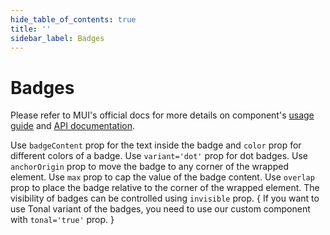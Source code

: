 ```yaml
---
hide_table_of_contents: true
title: ''
sidebar_label: Badges
---
```




<h1 className='!m-0'>Badges</h1>

<div className='template-bg-color' />

Please refer to MUI's official docs for more details on component's [usage guide](https://mui.com/material-ui/react-badge/) and [API documentation](https://mui.com/material-ui/api/badge/).

<Grid container spacing={6}>
  <Grid item xs={12} md={6}>
    <CardSnippet
      title="Basic Badges"
      code={SourceCodeBadgesBasic}
    >
      <Typography className='mbe-6'>
        Use <code>badgeContent</code> prop for the text inside the badge and <code>color</code> prop for different colors of a badge.
      </Typography>
      <BadgesBasic />
    </CardSnippet>
  </Grid>
  <Grid item xs={12} md={6}>
    <CardSnippet
      title="Dot Badges"
      code={SourceCodeBadgesDot}
    >
      <Typography className='mbe-6'>
        Use <code>variant='dot'</code> prop for dot badges.
      </Typography>
      <BadgesDot />
    </CardSnippet>
  </Grid>
  <Grid item xs={12} md={6}>
    <CardSnippet
      title="Badge Alignment"
      code={SourceCodeBadgesAlignment}
    >
      <Typography className='mbe-6'>
        Use <code>anchorOrigin</code> prop to move the badge to any corner of the wrapped element.
      </Typography>
      <BadgesAlignment />
    </CardSnippet>
  </Grid>
  <Grid item xs={12} md={6}>
    <CardSnippet
      title="Maximum Value"
      code={SourceCodeBadgesMaxValue}
    >
      <Typography className='mbe-6'>
        Use <code>max</code> prop to cap the value of the badge content.
      </Typography>
      <BadgesMaxValue />
    </CardSnippet>
  </Grid>
  <Grid item xs={12} md={6}>
    <CardSnippet
      title="Badge Overlap"
      code={SourceCodeBadgesOverlap}
    >
      <Typography className='mbe-6'>
        Use <code>overlap</code> prop to place the badge relative to the corner of the wrapped element.
      </Typography>
      <BadgesOverlap />
    </CardSnippet>
  </Grid>
  <Grid item xs={12} md={6}>
    <CardSnippet
      title="Badge visibility"
      code={SourceCodeBadgesVisibility}
    >
      <Typography className='mbe-6'>
        The visibility of badges can be controlled using <code>invisible</code> prop.
      </Typography>
      <BadgesVisibility />
    </CardSnippet>
  </Grid>
  <Grid item xs={12}>
    <CardSnippet
      title="Custom Tonal Badges"
      code={SourceCodeBadgesTonal}
    >
      {
        <Typography className='mbe-6'>
          If you want to use Tonal variant of the badges, you need to use our custom component with <code>tonal='true'</code> prop.
        </Typography>
      }
      <BadgesTonal />
    </CardSnippet>
  </Grid>
</Grid>